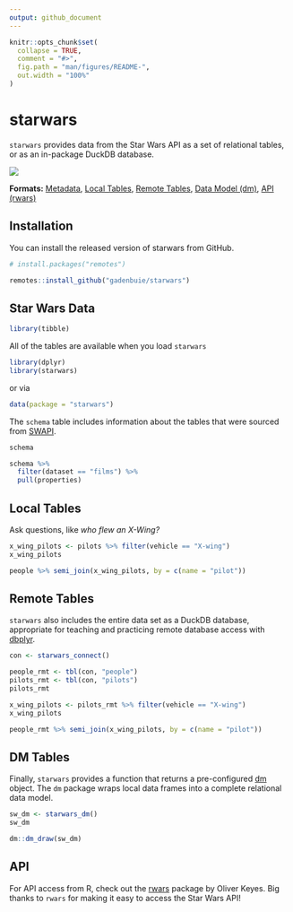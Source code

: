 ```yaml
---
output: github_document
---
```


<!-- README.md is generated from README.Rmd. Please edit that file -->

```r
knitr::opts_chunk$set(
  collapse = TRUE,
  comment = "#>",
  fig.path = "man/figures/README-",
  out.width = "100%"
)
```

[swapi]: https://swapi.dev
[rwars]: https://github.com/Ironholds/rwars
[dbplyr]: https://dbplyr.tidyverse.org/
[dm]: https://krlmlr.github.io/dm/

# starwars

<!-- badges: start -->
<!-- badges: end -->

`starwars` provides data from the Star Wars API as a set of relational tables, or as an in-package DuckDB database.

![](`r knitr::fig_chunk("starwars-data-model", "png")`)

**Formats:** 
[Metadata](#star-wars-data),
[Local Tables](#local-tables),
[Remote Tables](#remote-tables),
[Data Model (dm)](#dm-tables),
[API (rwars)](#api)

## Installation

You can install the released version of starwars from GitHub.

``` r
# install.packages("remotes")

remotes::install_github("gadenbuie/starwars")
```

## Star Wars Data

```r
library(tibble)
```

All of the tables are available when you load `starwars`

```r
library(dplyr)
library(starwars)
```

or via

```r
data(package = "starwars")
```

The `schema` table includes information about the tables that were sourced from [SWAPI].

```r
schema
```

```r
schema %>% 
  filter(dataset == "films") %>% 
  pull(properties)
```

## Local Tables

Ask questions, like _who flew an X-Wing?_

```r
x_wing_pilots <- pilots %>% filter(vehicle == "X-wing")
x_wing_pilots

people %>% semi_join(x_wing_pilots, by = c(name = "pilot"))
```

## Remote Tables

`starwars` also includes the entire data set as a DuckDB database,
appropriate for teaching and practicing remote database access with [dbplyr].

```r
con <- starwars_connect()

people_rmt <- tbl(con, "people")
pilots_rmt <- tbl(con, "pilots")
pilots_rmt

x_wing_pilots <- pilots_rmt %>% filter(vehicle == "X-wing")
x_wing_pilots

people_rmt %>% semi_join(x_wing_pilots, by = c(name = "pilot"))
```

## DM Tables

Finally, `starwars` provides a function that returns a pre-configured [dm] object.
The `dm` package wraps local data frames into a complete relational data model.

```r
sw_dm <- starwars_dm()
sw_dm
```

```r
dm::dm_draw(sw_dm)
```

## API

For API access from R, check out the [rwars] package by Oliver Keyes.
Big thanks to `rwars` for making it easy to access the Star Wars API!
